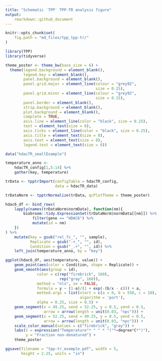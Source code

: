 ```yaml
---
title: "Schematic `TPP` TPP-TR analysis figure"
output:
    rmarkdown::github_document
---
```

    
```r
knitr::opts_chunk$set(
    fig.path = "md_files/tpp_tpp-tr/"
)
```

```r
library(TPP)
library(tidyverse)

theme_poster <- theme_bw(base_size = 6) +
  theme(legend.background = element_blank(), 
        legend.key = element_blank(), 
        panel.background = element_blank(), 
        panel.grid.major = element_line(colour = "grey92", 
                                        size = 0.25),
        panel.grid.minor = element_line(colour = "grey92", 
                                        size = 0.15),
        panel.border = element_blank(), 
        strip.background = element_blank(), 
        plot.background = element_blank(), 
        complete = TRUE,
        axis.line = element_line(color = "black", size = 0.25),
        text = element_text(size = 8),
        axis.ticks = element_line(color = "black", size = 0.25),
        axis.title = element_text(size = 8),
        axis.text = element_text(size = 8),
        legend.text = element_text(size = 8))
```

```r
data("hdacTR_smallExample")

temperature_anno <- 
    hdacTR_config[1,5:14] %>% 
    gather(key, temperature)

trData <- tpptrImport(configTable = hdacTR_config, 
                      data = hdacTR_data)

trDataNorm <- tpptrNormalize(trData, qcPlotTheme = theme_poster)

hdac6_df <- bind_rows(
    lapply(names(trDataNorm$normData), function(nm){
        biobroom::tidy.ExpressionSet(trDataNorm$normData[[nm]]) %>% 
            filter(gene == "HDAC6") %>% 
            mutate(id = nm)
    })
) %>% 
    mutate(key = gsub("rel_fc_", "", sample),
           Replicate = gsub(".+_", "", id),
           Condition = gsub("_.+", "", id)) %>% 
    left_join(temperature_anno, by = "key")

ggplot(hdac6_df, aes(temperature, value)) +
    geom_point(aes(color = Condition, shape = Replicate)) +
    geom_smooth(aes(group = id),
              color = c(rep("firebrick", 160),
                        rep("gray", 160)),
              method = "nls", se = FALSE,
              formula = y ~ (1-a)/(1 + exp(-(b/x - c))) + a,
              method.args = list(start = c(a = 0, b = 550, c = 10),
                                 algorithm = 'port'),
              alpha = 0.25, size = 0.5) +
    geom_segment(x = 49.25, xend = 52.25, y = 0.5, yend = 0.5, 
                 arrow = arrow(length = unit(0.03, "npc"))) +
    geom_segment(x = 52.25, xend = 49.25, y = 0.5, yend = 0.5, 
                 arrow = arrow(length = unit(0.03, "npc"))) +
    scale_color_manual(values = c("firebrick", "gray")) +
    labs(x = expression("Temperature"* " " * "("*~degree*C*")"),
         y = "Fraction non-denatured") +
    theme_poster 

ggsave(filename = "tpp-tr_example.pdf", width = 5, 
       height = 2.25, units = "in")
```

